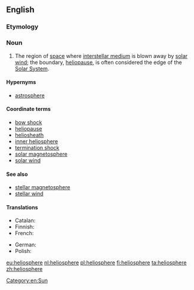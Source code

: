 {{also|heliosphere|héliosphère}}
==English==
{{wikipedia}}

===Etymology===
{{confix|helio|sphere|lang=en}}

===Noun===
{{en-noun}}

# {{context|astronomy|lang=en}} The region of [[space]] where [[interstellar medium]] is blown away by [[solar wind]]; the boundary, [[heliopause]], is often considered the edge of the [[Solar System]].

====Hypernyms====
* [[astrosphere]]

====Coordinate terms====
* [[bow shock]]
* [[heliopause]]
* [[heliosheath]]
* [[inner heliosphere]]
* [[termination shock]]
* [[solar magnetosphere]]
* [[solar wind]]

====See also====
* [[stellar magnetosphere]]
* [[stellar wind]]

====Translations====
{{trans-top|region of space}}
* Catalan: {{t|ca|heliosfera|f}}
* Finnish: {{t+|fi|heliosfääri}}
* French: {{t+|fr|héliosphère|f}}
{{trans-mid}}
* German: {{t+|de|Heliosphäre|f}}
* Polish: {{t+|pl|heliosfera|f}}
{{trans-bottom}}

[[Category:en:Sun]]

[[eu:heliosphere]]
[[nl:heliosphere]]
[[pl:heliosphere]]
[[fi:heliosphere]]
[[ta:heliosphere]]
[[zh:heliosphere]]